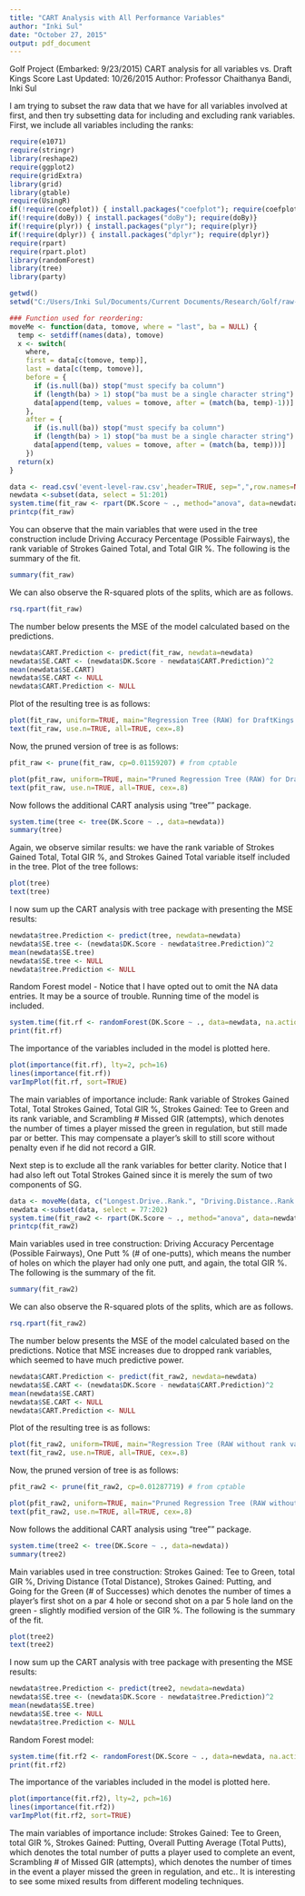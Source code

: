 ---
title: "CART Analysis with All Performance Variables"
author: "Inki Sul"
date: "October 27, 2015"
output: pdf_document
---

Golf Project (Embarked: 9/23/2015)
CART analysis for all variables vs. Draft Kings Score
Last Updated: 10/26/2015
Author:  Professor Chaithanya Bandi, Inki Sul


I am trying to subset the raw data that we have for all variables involved at first, and then try subsetting data for including and excluding rank variables. First, we include all variables including the ranks:

```{r}
require(e1071)
require(stringr)
library(reshape2)
require(ggplot2)
require(gridExtra)
library(grid)
library(gtable)
require(UsingR)
if(!require(coefplot)) { install.packages("coefplot"); require(coefplot)}
if(!require(doBy)) { install.packages("doBy"); require(doBy)}
if(!require(plyr)) { install.packages("plyr"); require(plyr)}
if(!require(dplyr)) { install.packages("dplyr"); require(dplyr)}
require(rpart)
require(rpart.plot)
library(randomForest)
library(tree)
library(party)

getwd()
setwd("C:/Users/Inki Sul/Documents/Current Documents/Research/Golf/raw-data")

### Function used for reordering:
moveMe <- function(data, tomove, where = "last", ba = NULL) {
  temp <- setdiff(names(data), tomove)
  x <- switch(
    where,
    first = data[c(tomove, temp)],
    last = data[c(temp, tomove)],
    before = {
      if (is.null(ba)) stop("must specify ba column")
      if (length(ba) > 1) stop("ba must be a single character string")
      data[append(temp, values = tomove, after = (match(ba, temp)-1))]
    },
    after = {
      if (is.null(ba)) stop("must specify ba column")
      if (length(ba) > 1) stop("ba must be a single character string")
      data[append(temp, values = tomove, after = (match(ba, temp)))]
    })
  return(x)
}

data <- read.csv('event-level-raw.csv',header=TRUE, sep=",",row.names=NULL)
newdata <-subset(data, select = 51:201)
system.time(fit_raw <- rpart(DK.Score ~ ., method="anova", data=newdata))
printcp(fit_raw)
```

You can observe that the main variables that were used in the tree construction include Driving Accuracy Percentage (Possible Fairways), the rank variable of Strokes Gained Total, and Total GIR %. The following is the summary of the fit.

```{r}
summary(fit_raw)
```

We can also observe the R-squared plots of the splits, which are as follows.

```{r, echo=FALSE}
rsq.rpart(fit_raw)
```

The number below presents the MSE of the model calculated based on the predictions.
```{r}
newdata$CART.Prediction <- predict(fit_raw, newdata=newdata)
newdata$SE.CART <- (newdata$DK.Score - newdata$CART.Prediction)^2
mean(newdata$SE.CART)
newdata$SE.CART <- NULL
newdata$CART.Prediction <- NULL
```
Plot of the resulting tree is as follows:
```{r, echo=FALSE}
plot(fit_raw, uniform=TRUE, main="Regression Tree (RAW) for DraftKings Score")
text(fit_raw, use.n=TRUE, all=TRUE, cex=.8)
```
Now, the pruned version of tree is as follows:
```{r}
pfit_raw <- prune(fit_raw, cp=0.01159207) # from cptable
```
```{r, echo=FALSE}
plot(pfit_raw, uniform=TRUE, main="Pruned Regression Tree (RAW) for DraftKings Score")
text(pfit_raw, use.n=TRUE, all=TRUE, cex=.8)
```

Now follows the additional CART analysis using "tree"" package.
```{r}
system.time(tree <- tree(DK.Score ~ ., data=newdata))
summary(tree)
```
Again, we observe similar results: we have the rank variable of Strokes Gained Total, Total GIR %, and Strokes Gained Total variable itself included in the tree. Plot of the tree follows: 
```{r, echo=FALSE}
plot(tree)
text(tree)
```
I now sum up the CART analysis with tree package with presenting the MSE results:
```{r}
newdata$tree.Prediction <- predict(tree, newdata=newdata)
newdata$SE.tree <- (newdata$DK.Score - newdata$tree.Prediction)^2
mean(newdata$SE.tree)
newdata$SE.tree <- NULL
newdata$tree.Prediction <- NULL
```

Random Forest model - Notice that I have opted out to omit the NA data entries. It may be a source of trouble. Running time of the model is included.
```{r}
system.time(fit.rf <- randomForest(DK.Score ~ ., data=newdata, na.action=na.omit))
print(fit.rf)
```
The importance of the variables included in the model is plotted here.
```{r, echo=FALSE}
plot(importance(fit.rf), lty=2, pch=16)
lines(importance(fit.rf))
varImpPlot(fit.rf, sort=TRUE)
```
The main variables of importance include: Rank variable of Strokes Gained Total, Total Strokes Gained, Total GIR %, Strokes Gained: Tee to Green and its rank variable, and Scrambling # Missed GIR (attempts), which denotes the number of times a player missed the green in regulation, but still made par or better. This may compensate a player's skill to still score without penalty even if he did not record a GIR.

Next step is to exclude all the rank variables for better clarity. Notice that I had also left out Total Strokes Gained since it is merely the sum of two components of SG.
```{r}
data <- moveMe(data, c("Longest.Drive..Rank.", "Driving.Distance..Rank.", "Driving.Dist....All.Drives.Rank.", "Driving.Accuracy.Rank", "Total.Driving..Rank.", "GIR.Rank", "Proximity.to.Hole..Rank.", "Fairway.Prox..Rank.", "Rough.Prox..Rank.", "Scrambling..Rank.", "Scrambling.Proximity..rank.", "Sand.Save..Rank.", "Putting.Inside.5.Feet..Rank.", "Putting...5....10...Rank.", "Putting...4....8...Rank.", "Putting.Inside.10..rank.", "Putting...10..15..rank.", "Putting...15..20..rank.", "Putting...15..20..rank.", "Putting...20..25..rank.", "Putting....25..rank.", "Putting.....10...rank.", "Putts.Gained.Rank", "SG..T2G.Rank", "SG..Total.Rank", "TTL.SG.Total"), "after","Birdie.or.Better.Conv.....Greens.Hit.")
newdata <-subset(data, select = 77:202)
system.time(fit_raw2 <- rpart(DK.Score ~ ., method="anova", data=newdata))
printcp(fit_raw2)
```

Main variables used in tree construction: Driving Accuracy Percentage (Possible Fairways), One Putt % (# of one-putts), which means the number of holes on which the player had only one putt, and again, the total GIR %. The following is the summary of the fit.

```{r}
summary(fit_raw2)
```

We can also observe the R-squared plots of the splits, which are as follows.

```{r, echo=FALSE}
rsq.rpart(fit_raw2)
```

The number below presents the MSE of the model calculated based on the predictions. Notice that MSE increases due to dropped rank variables, which seemed to have much predictive power.
```{r}
newdata$CART.Prediction <- predict(fit_raw2, newdata=newdata)
newdata$SE.CART <- (newdata$DK.Score - newdata$CART.Prediction)^2
mean(newdata$SE.CART)
newdata$SE.CART <- NULL
newdata$CART.Prediction <- NULL
```
Plot of the resulting tree is as follows:
```{r, echo=FALSE}
plot(fit_raw2, uniform=TRUE, main="Regression Tree (RAW without rank variables) for DraftKings Score")
text(fit_raw2, use.n=TRUE, all=TRUE, cex=.8)
```
Now, the pruned version of tree is as follows:
```{r}
pfit_raw2 <- prune(fit_raw2, cp=0.01287719) # from cptable
```
```{r, echo=FALSE}
plot(pfit_raw2, uniform=TRUE, main="Pruned Regression Tree (RAW without rank variables) for DraftKings Score")
text(pfit_raw2, use.n=TRUE, all=TRUE, cex=.8)
```

Now follows the additional CART analysis using "tree"" package.
```{r}
system.time(tree2 <- tree(DK.Score ~ ., data=newdata))
summary(tree2)
```
Main variables used in tree construction: Strokes Gained: Tee to Green, total GIR %, Driving Distance (Total Distance), Strokes Gained: Putting, and Going for the Green (# of Successes) which denotes the number of times a player's first shot on a par 4 hole or second shot on a par 5 hole land on the green - slightly modified version of the GIR %. The following is the summary of the fit.
```{r, echo=FALSE}
plot(tree2)
text(tree2)
```
I now sum up the CART analysis with tree package with presenting the MSE results:
```{r}
newdata$tree.Prediction <- predict(tree2, newdata=newdata)
newdata$SE.tree <- (newdata$DK.Score - newdata$tree.Prediction)^2
mean(newdata$SE.tree)
newdata$SE.tree <- NULL
newdata$tree.Prediction <- NULL
```

Random Forest model:
```{r}
system.time(fit.rf2 <- randomForest(DK.Score ~ ., data=newdata, na.action=na.omit))
print(fit.rf2)
```
The importance of the variables included in the model is plotted here.
```{r, echo=FALSE}
plot(importance(fit.rf2), lty=2, pch=16)
lines(importance(fit.rf2))
varImpPlot(fit.rf2, sort=TRUE)
```
The main variables of importance include: Strokes Gained: Tee to Green, total GIR %, Strokes Gained: Putting, Overall Putting Average (Total Putts), which denotes the total number of putts a player used to complete an event, Scrambling # of Missed GIR (attempts), which denotes the number of times in the event a player missed the green in regulation, and etc.. It is interesting to see some mixed results from different modeling techniques.